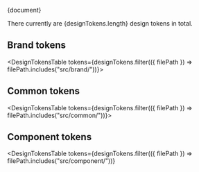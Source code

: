 
<Meta title="Utrecht/Design Tokens/Design Tokens" parameters={getParams()} />

<Description>{document}</Description>

<p>There currently are {designTokens.length} design tokens in total.</p>

## Brand tokens

<DesignTokensTable tokens={designTokens.filter(({ filePath }) => filePath.includes("src/brand/"))}></DesignTokensTable>

## Common tokens

<DesignTokensTable tokens={designTokens.filter(({ filePath }) => filePath.includes("src/common/"))}></DesignTokensTable>

## Component tokens

<DesignTokensTable
  tokens={designTokens.filter(({ filePath }) => filePath.includes("src/component/"))}
></DesignTokensTable>
